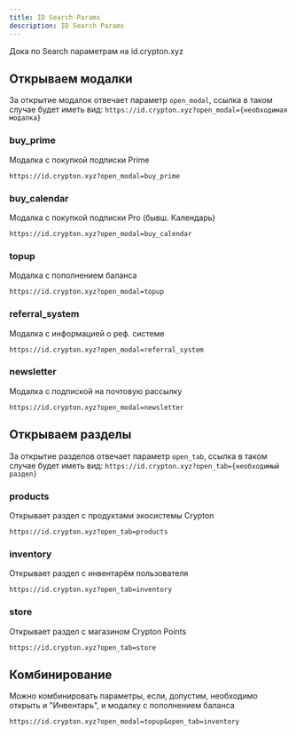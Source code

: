 ```yaml
---
title: ID Search Params
description: ID Search Params
---
```


Дока по Search параметрам на id.crypton.xyz

## Открываем модалки

За открытие модалок отвечает параметр `open_modal`, ссылка в таком случае будет иметь вид: `https://id.crypton.xyz?open_modal={необходимая модалка}`

### buy_prime

Модалка с покупкой подписки Prime

`https://id.crypton.xyz?open_modal=buy_prime`

### buy_calendar

Модалка с покупкой подписки Pro (бывш. Календарь)

`https://id.crypton.xyz?open_modal=buy_calendar`

### topup

Модалка с пополнением баланса

`https://id.crypton.xyz?open_modal=topup`

### referral_system

Модалка с информацией о реф. системе

`https://id.crypton.xyz?open_modal=referral_system`

### newsletter

Модалка с подпиской на почтовую рассылку

`https://id.crypton.xyz?open_modal=newsletter`

## Открываем разделы

За открытие разделов отвечает параметр `open_tab`, ссылка в таком случае будет иметь вид: `https://id.crypton.xyz?open_tab={необходимый раздел}`

### products

Открывает раздел с продуктами экосистемы Crypton

`https://id.crypton.xyz?open_tab=products`

### inventory

Открывает раздел с инвентарём пользователя

`https://id.crypton.xyz?open_tab=inventory`

### store

Открывает раздел с магазином Crypton Points

`https://id.crypton.xyz?open_tab=store`

## Комбинирование

Можно комбинировать параметры, если, допустим, необходимо открыть и "Инвентарь", и модалку с пополнением баланса

`https://id.crypton.xyz?open_modal=topup&open_tab=inventory`
